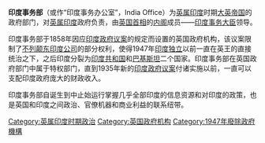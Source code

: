 '''印度事务部'''（或作“印度事务办公室”，India Office）为[[英属印度|英属印度]]时期[[大英帝国|大英帝国]]的政府部门，对[[英属印度|英属印度]]政府负责，由[[英国首相|英国首相]]的[[内阁|内阁]]成员——[[印度事务大臣|印度事务大臣]]领导。

印度事务部于1858年因应[[1935年印度政府议案|印度政府议案]]的规定而设置的英国政府机构，该议案限制了[[不列颠东印度公司|不列颠东印度公司]]的部分权利，使得1947年[[印度独立运动|印度独立]]以前一直在英王的直接统治之下，之后印度分裂为[[印度|印度共和国]]和[[巴基斯坦|巴基斯坦]]二个国家。印度事务部在英国政府部门中属于特权部门，直到1935年新的[[1935年印度政府议案|印度政府议案]]付诸实施以前，一直可以支配印度政府庞大的财政收入。

印度事务部自诞生到中止始运行掌握几乎全部印度的信息资源和对印度的政策，也是英国和印度之间政治、官僚机器和商业利益的联系纽带。

[[Category:英属印度时期政治|Category:英属印度时期政治]]
[[Category:英国政府机构|Category:英国政府机构]]
[[Category:1947年廢除政府機構|Category:1947年廢除政府機構]]